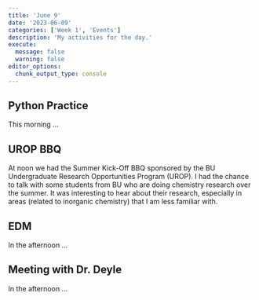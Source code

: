 ```yaml
---
title: 'June 9'
date: '2023-06-09'
categories: ['Week 1', 'Events']
description: 'My activities for the day.'
execute: 
  message: false
  warning: false
editor_options: 
  chunk_output_type: console
---
```


## Python Practice
This morning ...

## UROP BBQ
At noon we had the Summer Kick-Off BBQ sponsored by the BU Undergraduate Research Opportunities Program (UROP). I had the chance to talk with some students from BU who are doing chemistry research over the summer. It was interesting to hear about their research, especially in areas (related to inorganic chemistry) that I am less familiar with.

## EDM
In the afternoon ...

## Meeting with Dr. Deyle
In the afternoon ...